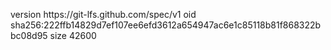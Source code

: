 version https://git-lfs.github.com/spec/v1
oid sha256:222ffb14829d7ef107ee6efd3612a654947ac6e1c85118b81f868322bbc08d95
size 42600
